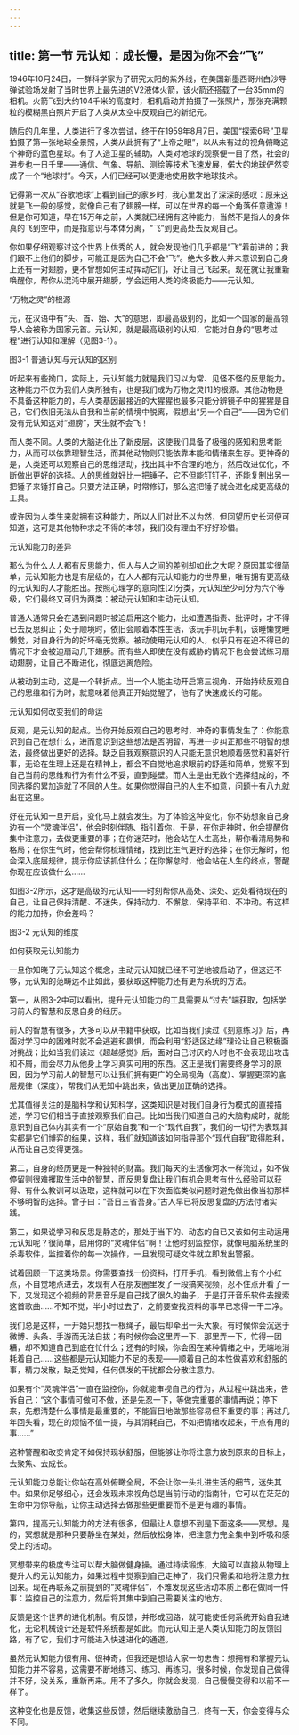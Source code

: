 ```yaml
---
---
---
```

title: 第一节 元认知：成长慢，是因为你不会“飞”
---




1946年10月24日，一群科学家为了研究太阳的紫外线，在美国新墨西哥州白沙导弹试验场发射了当时世界上最先进的V2液体火箭，该火箭还搭载了一台35mm的相机。火箭飞到大约104千米的高度时，相机启动并拍摄了一张照片，那张充满颗粒的模糊黑白照片开启了人类从太空中反观自己的新纪元。

随后的几年里，人类进行了多次尝试，终于在1959年8月7日，美国“探索6号”卫星拍摄了第一张地球全景照，人类从此拥有了“上帝之眼”，以从未有过的视角俯瞰这个神奇的蓝色星球。有了人造卫星的辅助，人类对地球的观察便一目了然，社会的进步也一日千里——通信、气象、导航、测绘等技术飞速发展，偌大的地球俨然变成了一个“地球村”。今天，人们已经可以便捷地使用数字地球技术。

记得第一次从“谷歌地球”上看到自己的家乡时，我心里发出了深深的感叹：原来这就是飞一般的感觉，就像自己有了翅膀一样，可以在世界的每一个角落任意遨游！但是你可知道，早在15万年之前，人类就已经拥有这种能力，当然不是指人的身体真的飞到空中，而是指意识与本体分离，“飞”到更高处去反观自己。

你如果仔细观察过这个世界上优秀的人，就会发现他们几乎都是“飞”着前进的；我们跟不上他们的脚步，可能正是因为自己不会“飞”。绝大多数人并未意识到自己身上还有一对翅膀，更不曾想如何主动挥动它们，好让自己飞起来。现在就让我重新唤醒你，帮你从混沌中展开翅膀，学会运用人类的终极能力——元认知。

“万物之灵”的根源

元，在汉语中有“头、首、始、大”的意思，即最高级别的，比如一个国家的最高领导人会被称为国家元首。元认知，就是最高级别的认知，它能对自身的“思考过程”进行认知和理解（见图3-1）。



图3-1 普通认知与元认知的区别

听起来有些拗口，实际上，元认知能力就是我们习以为常、见怪不怪的反思能力。这种能力不仅为我们人类所独有，也是我们成为万物之灵[1]的根源。其他动物是不具备这种能力的，与人类基因最接近的大猩猩也最多只能分辨镜子中的猩猩是自己，它们依旧无法从自我和当前的情境中脱离，假想出“另一个自己”——因为它们没有元认知这对“翅膀”，天生就不会飞！

而人类不同。人类的大脑进化出了新皮层，这使我们具备了极强的感知和思考能力，从而可以依靠理智生活，而其他动物则只能依靠本能和情绪来生存。更神奇的是，人类还可以观察自己的思维活动，找出其中不合理的地方，然后改进优化，不断做出更好的选择。人的思维就好比一把锤子，它不但能钉钉子，还能复制出另一把锤子来锤打自己。只要方法正确，时常修订，那么这把锤子就会进化成更高级的工具。

或许因为人类生来就拥有这种能力，所以人们对此不以为然，但回望历史长河便可知道，这可是其他物种求之不得的本领，我们没有理由不好好珍惜。

元认知能力的差异

那么为什么人人都有反思能力，但人与人之间的差别却如此之大呢？原因其实很简单，元认知能力也是有层级的，在人人都有元认知能力的世界里，唯有拥有更高级的元认知的人才能胜出。按照心理学的意向性[2]分类，元认知至少可分为六个等级，它们最终又可归为两类：被动元认知和主动元认知。

普通人通常只会在遇到问题时被迫启用这个能力，比如遭遇指责、批评时，才不得已去反思纠正；处于顺境时，依旧会顺着本性生活，该玩手机玩手机，该睡懒觉睡懒觉，对自身行为的好坏毫无觉察。被动使用元认知的人，似乎只有在迫不得已的情况下才会被迫扇动几下翅膀。而有些人即使在没有威胁的情况下也会尝试练习扇动翅膀，让自己不断进化，彻底远离危险。

从被动到主动，这是一个转折点。当一个人能主动开启第三视角、开始持续反观自己的思维和行为时，就意味着他真正开始觉醒了，他有了快速成长的可能。

元认知如何改变我们的命运

反观，是元认知的起点。当你开始反观自己的思考时，神奇的事情发生了：你能意识到自己在想什么，进而意识到这些想法是否明智，再进一步纠正那些不明智的想法，最终做出更好的选择。缺乏自我观察意识的人只能无意识地顺着感觉和喜好行事，无论在生理上还是在精神上，都会不自觉地追求眼前的舒适和简单，觉察不到自己当前的思维和行为有什么不妥，直到碰壁。而人生是由无数个选择组成的，不同选择的累加造就了不同的人生。如果你觉得自己的人生不如意，问题十有八九就出在这里。

好在元认知一旦开启，变化马上就会发生。为了体验这种变化，你不妨想象自己身边有一个“灵魂伴侣”，他会时刻伴随、指引着你，于是，在你走神时，他会提醒你集中注意力，去做更重要的事；在你迷茫时，他会站在人生高处，帮你看清局势和格局；在你生气时，他会帮你梳理情绪，找到比生气更好的选择；在你无解时，他会深入底层规律，提示你应该抓住什么；在你懈怠时，他会站在人生的终点，警醒你现在应该做什么……

如图3-2所示，这才是高级的元认知——时刻帮你从高处、深处、远处看待现在的自己，让自己保持清醒、不迷失，保持动力、不懈怠，保持平和、不冲动。有这样的能力加持，你会差吗？



图3-2 元认知的维度

如何获取元认知能力

一旦你知晓了元认知这个概念，主动元认知就已经不可逆地被启动了，但这还不够，元认知的范畴远不止如此，要获取这种能力还有更为系统的方法。

第一，从图3-2中可以看出，提升元认知能力的工具需要从“过去”端获取，包括学习前人的智慧和反思自身的经历。

前人的智慧有很多，大多可以从书籍中获取，比如当我们读过《刻意练习》后，再面对学习中的困难时就不会逃避和畏惧，而会利用“舒适区边缘”理论让自己积极面对挑战；比如当我们读过《超越感觉》后，面对自己讨厌的人时也不会表现出攻击和不屑，而会尽力从他身上学习真实可用的东西。这正是我们需要终身学习的原因，因为学习前人的智慧可以让我们拥有更广的全局视角（高度）、掌握更深的底层规律（深度），帮我们从无知中跳出来，做出更加正确的选择。

尤其值得关注的是脑科学和认知科学，这类知识是对我们自身行为模式的直接描述，学习它们相当于直接观察我们自己。比如当我们知道自己的大脑构成时，就能意识到自己体内其实有一个“原始自我”和一个“现代自我”，我们的一切行为表现其实都是它们博弈的结果，这样，我们就知道该如何指导那个“现代自我”取得胜利，从而让自己变得更强。

第二，自身的经历更是一种独特的财富。我们每天的生活像河水一样流过，如不做停留则很难攫取生活中的智慧，而反思复盘让我们有机会思考有什么经验可以获得、有什么教训可以汲取，这样就可以在下次面临类似问题时避免做出像当初那样不够明智的选择。曾子曰：“吾日三省吾身。”古人早已将反思复盘的方法付诸实践。

第三，如果说学习和反思是静态的，那处于当下的、动态的自已又该如何主动运用元认知呢？很简单，启用你的“灵魂伴侣”啊！让他时刻监控你，就像电脑系统里的杀毒软件，监控着你的每一次操作，一旦发现可疑文件就立即发出警报。

试着回顾一下这类场景。你需要查找一份资料，打开手机，看到微信上有个小红点，不自觉地点进去，发现有人在朋友圈里发了一段搞笑视频，忍不住点开看了一下，又发现这个视频的背景音乐是自己找了很久的曲子，于是打开音乐软件去搜索这首歌曲……不知不觉，半小时过去了，之前要查找资料的事早已忘得一干二净。

我们总是这样，一开始只想找一根绳子，最后却牵出一头大象。有时候你会沉迷于微博、头条、手游而无法自拔；有时候你会这里弄一下、那里弄一下，忙得一团糟，却不知道自己到底在忙什么；还有的时候，你会困在某种情绪之中，无端地消耗着自己……这些都是元认知能力不足的表现——顺着自己的本性做喜欢和舒服的事，精力发散，缺乏觉知，任何偶发的干扰都会分散注意力。

如果有个“灵魂伴侣”一直在监控你，你就能审视自己的行为，从过程中跳出来，告诉自己：“这个事情可做可不做，还是先忍一下，等做完重要的事情再说；停下来，先想清楚什么事情是最重要的，不能盲目地做那些容易但不重要的事；再过几年回头看，现在的烦恼不值一提，与其消耗自己，不如把情绪收起来，干点有用的事……”

这种警醒和改变肯定不如保持现状舒服，但能够让你将注意力放到原来的目标上，去聚焦、去成长。

元认知能力总能让你站在高处俯瞰全局，不会让你一头扎进生活的细节，迷失其中。如果你足够细心，还会发现未来视角总是当前行动的指南针，它可以在茫茫的生命中为你导航，让你主动选择去做那些更重要而不是更有趣的事情。

第四，提高元认知能力的方法有很多，但最让人意想不到是下面这条——冥想。是的，冥想就是那种只要静坐在某处，然后放松身体，把注意力完全集中到呼吸和感受上的活动。

冥想带来的极度专注可以帮大脑做健身操。通过持续锻炼，大脑可以直接从物理上提升人的元认知能力，如果过程中觉察到自己走神了，我们只需柔和地将注意力拉回来。现在再联系之前提到的“灵魂伴侣”，不难发现这些活动本质上都在做同一件事：监控自己的注意力，然后将其集中到自己需要关注的地方。

反馈是这个世界的进化机制。有反馈，并形成回路，就可能使任何系统开始自我进化，无论机械设计还是软件系统都是如此。而元认知正是人类认知能力的反馈回路，有了它，我们才可能进入快速进化的通道。

虽然元认知能力很有用、很神奇，但我还是想给大家一句忠告：想拥有和掌握元认知能力并不容易，这需要不断地练习、练习、再练习。很多时候，你发现自己做得并不好，没关系，重新再来。用不了多久，你就会发现，自己慢慢变得和以前不一样了。

这种变化也是反馈，收集这些反馈，然后继续激励自己，终有一天，你会变得与众不同。